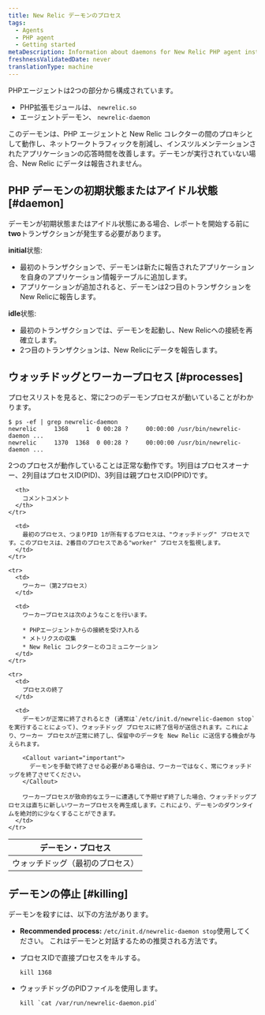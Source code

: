 ```yaml
---
title: New Relic デーモンのプロセス
tags:
  - Agents
  - PHP agent
  - Getting started
metaDescription: Information about daemons for New Relic PHP agent installations prior to 3.0.
freshnessValidatedDate: never
translationType: machine
---
```


PHPエージェントは2つの部分から構成されています。

* PHP拡張モジュールは、 `newrelic.so`
* エージェントデーモン、 `newrelic-daemon`

このデーモンは、PHP エージェントと New Relic コレクターの間のプロキシとして動作し、ネットワークトラフィックを削減し、インスツルメンテーションされたアプリケーションの応答時間を改善します。デーモンが実行されていない場合、New Relic にデータは報告されません。

## PHP デーモンの初期状態またはアイドル状態 [#daemon]

デーモンが初期状態またはアイドル状態にある場合、レポートを開始する前に<DNT>**two**</DNT>トランザクションが発生する必要があります。

<DNT>**initial**</DNT>状態:

* 最初のトランザクションで、デーモンは新たに報告されたアプリケーションを自身のアプリケーション情報テーブルに追加します。
* アプリケーションが追加されると、デーモンは2つ目のトランザクションをNew Relicに報告します。

<DNT>**idle**</DNT>状態:

* 最初のトランザクションでは、デーモンを起動し、New Relicへの接続を再確立します。
* 2つ目のトランザクションは、New Relicにデータを報告します。

## ウォッチドッグとワーカープロセス [#processes]

プロセスリストを見ると、常に2つのデーモンプロセスが動いていることがわかります。

```
$ ps -ef | grep newrelic-daemon
newrelic     1368     1  0 00:28 ?     00:00:00 /usr/bin/newrelic-daemon ...
newrelic     1370  1368  0 00:28 ?     00:00:00 /usr/bin/newrelic-daemon ...
```

2つのプロセスが動作していることは正常な動作です。1列目はプロセスオーナー、2列目はプロセスID(PID)、3列目は親プロセスID(PPID)です。

<table>
  <thead>
    <tr>
      <th style={{ width: "200px" }}>
        デーモン・プロセス
      </th>

      <th>
        コメントコメント
      </th>
    </tr>
  </thead>

  <tbody>
    <tr>
      <td>
        ウォッチドッグ（最初のプロセス）
      </td>

      <td>
        最初のプロセス、つまりPID 1が所有するプロセスは、"ウォッチドッグ" プロセスです。このプロセスは、2番目のプロセスである"worker" プロセスを監視します。
      </td>
    </tr>

    <tr>
      <td>
        ワーカー（第2プロセス）
      </td>

      <td>
        ワーカープロセスは次のようなことを行います。

        * PHPエージェントからの接続を受け入れる
        * メトリクスの収集
        * New Relic コレクターとのコミュニケーション
      </td>
    </tr>

    <tr>
      <td>
        プロセスの終了
      </td>

      <td>
        デーモンが正常に終了されるとき (通常は`/etc/init.d/newrelic-daemon stop`を実行することによって)、ウォッチドッグ プロセスに終了信号が送信されます。これにより、ワーカー プロセスが正常に終了し、保留中のデータを New Relic に送信する機会が与えられます。

        <Callout variant="important">
          デーモンを手動で終了させる必要がある場合は、ワーカーではなく、常にウォッチドッグを終了させてください。
        </Callout>

        ワーカープロセスが致命的なエラーに遭遇して予期せず終了した場合、ウォッチドッグプロセスは直ちに新しいワーカープロセスを再生成します。これにより、デーモンのダウンタイムを絶対的に少なくすることができます。
      </td>
    </tr>
  </tbody>
</table>

## デーモンの停止 [#killing]

デーモンを殺すには、以下の方法があります。

* <DNT>**Recommended process:**</DNT> `/etc/init.d/newrelic-daemon stop`使用してください。 これはデーモンと対話するための推奨される方法です。

* プロセスIDで直接プロセスをキルする。

  ```
  kill 1368
  ```

* ウォッチドッグのPIDファイルを使用します。

  ```
  kill `cat /var/run/newrelic-daemon.pid`
  ```